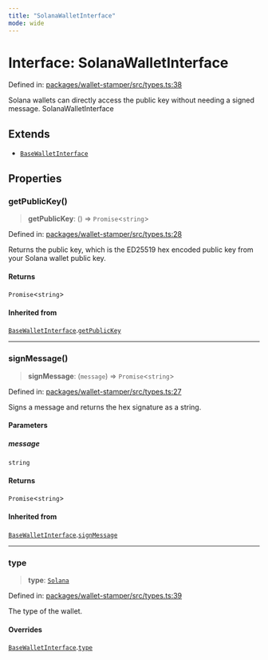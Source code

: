 ```yaml
---
title: "SolanaWalletInterface"
mode: wide
---
```

  
# Interface: SolanaWalletInterface

Defined in: [packages/wallet-stamper/src/types.ts:38](https://github.com/tkhq/sdk/blob/d88b5e1f9a6cca8e54e61f8a127aa90fcebeaa2e/packages/wallet-stamper/src/types.ts#L38)

Solana wallets can directly access the public key without needing a signed message.
 SolanaWalletInterface

## Extends

- [`BaseWalletInterface`](../BaseWalletInterface/readme)

## Properties

### getPublicKey()

> **getPublicKey**: () => `Promise`\<`string`\>

Defined in: [packages/wallet-stamper/src/types.ts:28](https://github.com/tkhq/sdk/blob/d88b5e1f9a6cca8e54e61f8a127aa90fcebeaa2e/packages/wallet-stamper/src/types.ts#L28)

Returns the public key, which is the ED25519 hex encoded public key from your Solana wallet public key.

#### Returns

`Promise`\<`string`\>

#### Inherited from

[`BaseWalletInterface`](../BaseWalletInterface/readme).[`getPublicKey`](../BaseWalletInterface/readme#getpublickey)

***

### signMessage()

> **signMessage**: (`message`) => `Promise`\<`string`\>

Defined in: [packages/wallet-stamper/src/types.ts:27](https://github.com/tkhq/sdk/blob/d88b5e1f9a6cca8e54e61f8a127aa90fcebeaa2e/packages/wallet-stamper/src/types.ts#L27)

Signs a message and returns the hex signature as a string.

#### Parameters

##### message

`string`

#### Returns

`Promise`\<`string`\>

#### Inherited from

[`BaseWalletInterface`](../BaseWalletInterface/readme).[`signMessage`](../BaseWalletInterface/readme#signmessage)

***

### type

> **type**: [`Solana`](../WalletType/readme#solana)

Defined in: [packages/wallet-stamper/src/types.ts:39](https://github.com/tkhq/sdk/blob/d88b5e1f9a6cca8e54e61f8a127aa90fcebeaa2e/packages/wallet-stamper/src/types.ts#L39)

The type of the wallet.

#### Overrides

[`BaseWalletInterface`](../BaseWalletInterface/readme).[`type`](../BaseWalletInterface/readme#type)
